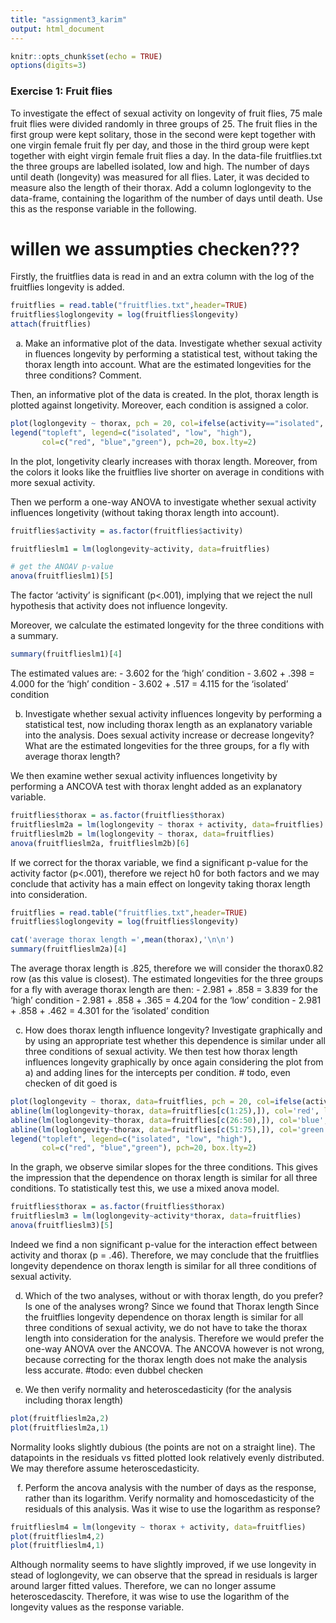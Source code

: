 ```yaml
---
title: "assignment3_karim"
output: html_document
---
```


```r
knitr::opts_chunk$set(echo = TRUE)
options(digits=3)
```


### Exercise 1: Fruit flies
To investigate the effect of sexual activity on longevity of fruit flies, 75 male fruit flies were divided randomly in three groups of 25. The fruit flies in the first group were kept solitary, those in the second were kept together with one virgin female fruit fly per day, and those in the third group were kept together with eight virgin female fruit flies a day. In the data-file fruitflies.txt the three groups are labelled isolated, low and high. The number of days until death (longevity) was measured for all flies. Later, it was decided to measure also the length of their thorax. Add a column loglongevity to the data-frame, containing the logarithm of the number of days until death. Use this as the response variable in the following.

# willen we assumpties checken???
Firstly, the fruitflies data is read in and an extra column with the log of the fruitflies longevity is added.
```r
fruitflies = read.table("fruitflies.txt",header=TRUE)
fruitflies$loglongevity = log(fruitflies$longevity)
attach(fruitflies)
```


a) Make an informative plot of the data. Investigate whether sexual activity in fluences longevity by performing a statistical test, without taking the thorax length into account. What are the estimated longevities for the three conditions? Comment.

Then, an informative plot of the data is created. In the plot, thorax length is plotted against longetivity. Moreover, each condition is assigned a color.
```r
plot(loglongevity ~ thorax, pch = 20, col=ifelse(activity=="isolated", "red", ifelse(activity=="low", "blue", "green")))
legend("topleft", legend=c("isolated", "low", "high"),
       col=c("red", "blue","green"), pch=20, box.lty=2)
```
In the plot, longetivity clearly increases with thorax length. Moreover, from the colors it looks like the fruitflies live shorter on average in conditions with more sexual activity.

Then we perform a one-way ANOVA to investigate whether sexual activity influences longetivity (without taking thorax length into account).
```r
fruitflies$activity = as.factor(fruitflies$activity)

fruitflieslm1 = lm(loglongevity~activity, data=fruitflies)

# get the ANOAV p-value
anova(fruitflieslm1)[5]
```
The factor 'activity' is significant (p<.001), implying that we reject the null hypothesis that activity does not influence longevity.

Moreover, we calculate the estimated longevity for the three conditions with a summary.
```r
summary(fruitflieslm1)[4]
```
The estimated values are:
- 3.602 for the 'high' condition
- 3.602 + .398 = 4.000 for the 'high' condition
- 3.602 + .517 = 4.115 for the 'isolated' condition

b) Investigate whether sexual activity influences longevity by performing a statistical test, now including thorax length as an explanatory variable into the analysis. Does sexual activity increase or decrease longevity? What are the estimated longevities for the three groups, for a fly with average thorax length?

We then examine wether sexual activity influences longetivity by performing a ANCOVA test with thorax lenght added as an explanatory variable. 
```r
fruitflies$thorax = as.factor(fruitflies$thorax)
fruitflieslm2a = lm(loglongevity ~ thorax + activity, data=fruitflies)
fruitflieslm2b = lm(loglongevity ~ thorax, data=fruitflies)
anova(fruitflieslm2a, fruitflieslm2b)[6]
```
If we correct for the thorax variable, we find a significant p-value for the activity factor (p<.001), therefore we reject h0 for both factors and we may conclude that activity has a main effect on longevity taking thorax length into consideration.
```r
fruitflies = read.table("fruitflies.txt",header=TRUE)
fruitflies$loglongevity = log(fruitflies$longevity)

cat('average thorax length =',mean(thorax),'\n\n')
summary(fruitflieslm2a)[4]
```
The average thorax length is .825, therefore we will consider the thorax0.82 row (as this value is closest).
The estimated longevities for the three groups for a fly with average thorax length are then:
- 2.981 + .858 = 3.839 for the 'high' condition
- 2.981 + .858 + .365 = 4.204 for the 'low' condition
- 2.981 + .858 + .462 = 4.301 for the 'isolated' condition


c) How does thorax length influence longevity? Investigate graphically and by using an appropriate test whether this dependence is similar under all three conditions of sexual activity.
We then test how thorax length influences longevity graphically by once again considering the plot from a) and adding lines for the intercepts per condition.
# todo, even checken of dit goed is
```r
plot(loglongevity ~ thorax, data=fruitflies, pch = 20, col=ifelse(activity=="isolated", "red", ifelse(activity=="low", "blue", "green")))
abline(lm(loglongevity~thorax, data=fruitflies[c(1:25),]), col='red', lty='dashed')
abline(lm(loglongevity~thorax, data=fruitflies[c(26:50),]), col='blue', lty='dashed')
abline(lm(loglongevity~thorax, data=fruitflies[c(51:75),]), col='green', lty='dashed')
legend("topleft", legend=c("isolated", "low", "high"),
       col=c("red", "blue","green"), pch=20, box.lty=2)
```
In the graph, we observe similar slopes for the three conditions. This gives the impression that the dependence on thorax length is similar for all three conditions. To statistically test this, we use a mixed anova model.
```r
fruitflies$thorax = as.factor(fruitflies$thorax)
fruitflieslm3 = lm(loglongevity~activity*thorax, data=fruitflies)
anova(fruitflieslm3)[5]
```
Indeed we find a non significant p-value for the interaction effect between activity and thorax (p = .46). Therefore, we may conclude that the fruitflies longevity dependence on thorax length is similar for all three conditions of sexual activity.

d) Which of the two analyses, without or with thorax length, do you prefer? Is one of the analyses wrong?
Since we found that Thorax length 
Since the fruitflies longevity dependence on thorax length is similar for all three conditions of sexual activity, we do not have to take the thorax length into consideration for the analysis. Therefore we would prefer the one-way ANOVA over the ANCOVA. The ANCOVA however is not wrong, because correcting for the thorax length does not make the analysis less accurate.
#todo: even dubbel checken

e) We then verify normality and heteroscedasticity (for the analysis including thorax length)
```r
plot(fruitflieslm2a,2)
plot(fruitflieslm2a,1)
```
Normality looks slightly dubious (the points are not on a straight line). 
The datapoints in the residuals vs fitted plotted look relatively evenly distributed. We may therefore assume heteroscedasticity.

f) Perform the ancova analysis with the number of days as the response, rather than its logarithm. Verify
normality and homoscedasticity of the residuals of this analysis. Was it wise to use the logarithm as response?
```r
fruitflieslm4 = lm(longevity ~ thorax + activity, data=fruitflies)
plot(fruitflieslm4,2)
plot(fruitflieslm4,1)
```
Although normality seems to have slightly improved, if we use longevity in stead of loglongevity, we can observe that the spread in residuals is larger around larger fitted values. Therefore, we can no longer assume heteroscedascity. Therefore, it was wise to use the logarithm of the longevity values as the response variable.


